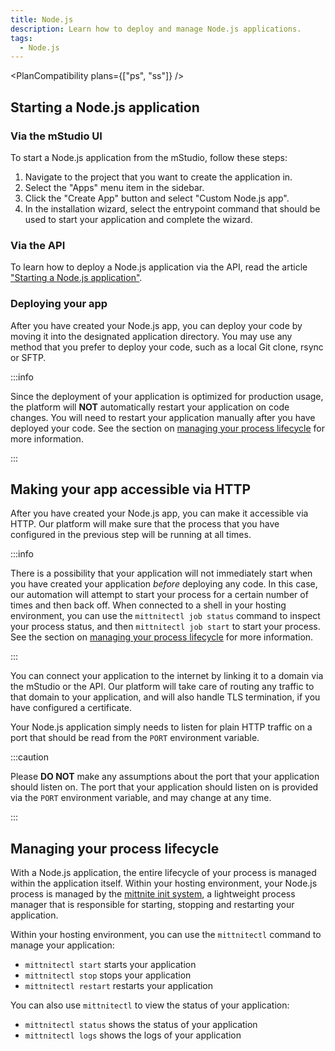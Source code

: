 ```yaml
---
title: Node.js
description: Learn how to deploy and manage Node.js applications.
tags:
  - Node.js
---
```



<PlanCompatibility plans={["ps", "ss"]} />

## Starting a Node.js application

### Via the mStudio UI

To start a Node.js application from the mStudio, follow these steps:

1. Navigate to the project that you want to create the application in.
2. Select the "Apps" menu item in the sidebar.
3. Click the "Create App" button and select "Custom Node.js app".
4. In the installation wizard, select the entrypoint command that should be used to start your application and complete the wizard.

### Via the API

To learn how to deploy a Node.js application via the API, read the article ["Starting a Node.js application"](../../api/howtos/create-nodejs).

### Deploying your app

After you have created your Node.js app, you can deploy your code by moving it into the designated application directory. You may use any method that you prefer to deploy your code, such as a local Git clone, rsync or SFTP.

:::info

Since the deployment of your application is optimized for production usage, the platform will **NOT** automatically restart your application on code changes. You will need to restart your application manually after you have deployed your code. See the section on [managing your process lifecycle](#managing-your-process-lifecycle) for more information.

:::

## Making your app accessible via HTTP

After you have created your Node.js app, you can make it accessible via HTTP. Our platform will make sure that the process that you have configured in the previous step will be running at all times.

:::info

There is a possibility that your application will not immediately start when you have created your application _before_ deploying any code. In this case, our automation will attempt to start your process for a certain number of times and then back off. When connected to a shell in your hosting environment, you can use the `mittnitectl job status` command to inspect your process status, and then `mittnitectl job start` to start your process. See the section on [managing your process lifecycle](#managing-your-process-lifecycle) for more information.

:::

You can connect your application to the internet by linking it to a domain via the mStudio or the API. Our platform will take care of routing any traffic to that domain to your application, and will also handle TLS termination, if you have configured a certificate.

Your Node.js application simply needs to listen for plain HTTP traffic on a port that should be read from the `PORT` environment variable.

:::caution

Please **DO NOT** make any assumptions about the port that your application should listen on. The port that your application should listen on is provided via the `PORT` environment variable, and may change at any time.

:::

## Managing your process lifecycle

With a Node.js application, the entire lifecycle of your process is managed within the application itself. Within your hosting environment, your Node.js process is managed by the [mittnite init system](https://github.com/mittwald/mittnite), a lightweight process manager that is responsible for starting, stopping and restarting your application.

Within your hosting environment, you can use the `mittnitectl` command to manage your application:

- `mittnitectl start` starts your application
- `mittnitectl stop` stops your application
- `mittnitectl restart` restarts your application

You can also use `mittnitectl` to view the status of your application:

- `mittnitectl status` shows the status of your application
- `mittnitectl logs` shows the logs of your application
